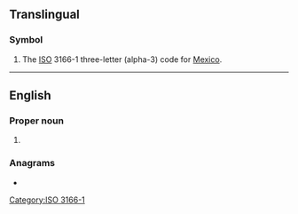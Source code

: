 {{also|mex|Mex.}}
==Translingual==

===Symbol===
{{head|mul|symbol}}

# The [[ISO]] 3166-1 three-letter (alpha-3) code for [[Mexico]].

[[Category:ISO 3166-1]]

----

==English==

===Proper noun===
{{en-proper noun}}

# {{abbreviation of|México|lang=en}} {{qual|a state of [[Mexico]]}}

===Anagrams===
* {{anagrams|en|xem}}